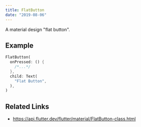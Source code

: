 ```yaml
---
title: FlatButton
date: "2019-08-06"
---
```


A material design "flat button".


## Example

```dart liveslice=FlatButton
FlatButton(
  onPressed: () {
    /*...*/
  },
  child: Text(
    "Flat Button",
  ),
)
```

## Related Links
- https://api.flutter.dev/flutter/material/FlatButton-class.html
